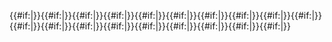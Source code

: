<includeonly>{{#if:{{{1|}}}|{{Template:Pinyin-zhuyin/table|{{{1}}}||{{{2}}}}}}}{{#if:{{{2|}}}|{{Template:Pinyin-zhuyin/table|{{{2}}}|{{{1}}}|{{{3}}}}}}}{{#if:{{{3|}}}|{{Template:Pinyin-zhuyin/table|{{{3}}}|{{{2}}}|{{{4}}}}}}}{{#if:{{{4|}}}|{{Template:Pinyin-zhuyin/table|{{{4}}}|{{{3}}}|{{{5}}}}}}}{{#if:{{{5|}}}|{{Template:Pinyin-zhuyin/table|{{{5}}}|{{{4}}}|{{{6}}}}}}}{{#if:{{{6|}}}|{{Template:Pinyin-zhuyin/table|{{{6}}}|{{{5}}}|{{{7}}}}}}}{{#if:{{{7|}}}|{{Template:Pinyin-zhuyin/table|{{{7}}}|{{{6}}}|{{{8}}}}}}}{{#if:{{{8|}}}|{{Template:Pinyin-zhuyin/table|{{{8}}}|{{{7}}}|{{{9}}}}}}}{{#if:{{{9|}}}|{{Template:Pinyin-zhuyin/table|{{{9}}}|{{{8}}}|{{{10}}}}}}}{{#if:{{{10|}}}|{{Template:Pinyin-zhuyin/table|{{{10}}}|{{{9}}}|{{{11}}}}}}}{{#if:{{{11|}}}|{{Template:Pinyin-zhuyin/table|{{{11}}}|{{{10}}}|{{{12}}}}}}}{{#if:{{{12|}}}|{{Template:Pinyin-zhuyin/table|{{{12}}}|{{{11}}}|{{{13}}}}}}}{{#if:{{{13|}}}|{{Template:Pinyin-zhuyin/table|{{{13}}}|{{{12}}}|{{{14}}}}}}}{{#if:{{{14|}}}|{{Template:Pinyin-zhuyin/table|{{{14}}}|{{{13}}}|{{{15}}}}}}}{{#if:{{{15|}}}|{{Template:Pinyin-zhuyin/table|{{{15}}}|{{{14}}}|{{{16}}}}}}}{{#if:{{{16|}}}|{{Template:Pinyin-zhuyin/table|{{{16}}}|{{{15}}}|{{{17}}}}}}}{{#if:{{{17|}}}|{{Template:Pinyin-zhuyin/table|{{{17}}}|{{{16}}}|{{{18}}}}}}}{{#if:{{{18|}}}|{{Template:Pinyin-zhuyin/table|{{{18}}}|{{{17}}}|{{{19}}}}}}}{{#if:{{{19|}}}|{{Template:Pinyin-zhuyin/table|{{{19}}}|{{{18}}}|{{{20}}}}}}}</includeonly><noinclude>
{{documentation}}
</noinclude>